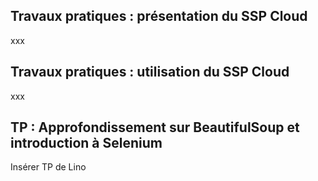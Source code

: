 ## Travaux pratiques : présentation du SSP Cloud

xxx

## Travaux pratiques : utilisation du SSP Cloud

xxx

## TP : Approfondissement sur BeautifulSoup et introduction à Selenium

Insérer TP de Lino
